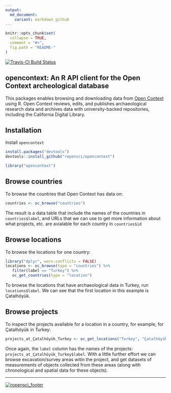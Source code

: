 ```yaml
---
output:
  md_document:
    variant: markdown_github
---
```


<!-- README.md is generated from README.Rmd. Please edit that file -->

```r
knitr::opts_chunk$set(
  collapse = TRUE,
  comment = "#>",
  fig.path = "README-"
)
```

[![Travis-CI Build Status](https://travis-ci.org/ropensci/opencontext.png?branch=master)](https://travis-ci.org/ropensci/opencontext)

## opencontext: An R API client for the Open Context archeological database

This packages enables browsing and downloading data from [Open Context](http://opencontext.org/) using R. Open Context reviews, edits, and publishes archaeological research data and archives data with university-backed repositories, including the California Digital Library.

## Installation

Install `opencontext`

```r
install.packages("devtools")
devtools::install_github("ropensci/opencontext")
```

```r
library("opencontext")
```

## Browse countries 

To browse the countries that Open Context has data on:

```r
countries <- oc_browse("countries")
```

The result is a data table that include the names of the countries in `countries$label`, and URLs that we can use to get more information about what projects, etc. are avialable for each country in `countries$id`

## Browse locations

To browse the locations for one country:

```r
library("dplyr", warn.conflicts = FALSE)
locations <- oc_browse(type = "countries") %>%
   filter(label == "Turkey") %>%
   oc_get_countries(type = "location")
```

To browse the locations that have archaeological data in Turkey, run `locations$label`. We can see that the first location in this example is Çatalhöyük. 

## Browse projects

To inspect the projects available for a location in a country, for example, for Çatalhöyük in Turkey:

```r
projects_at_Çatalhöyük_Turkey <- oc_get_locations("Turkey", "Çatalhöyük")
```

Once again, the `label` column has the names of the projects: `projects_at_Çatalhöyük_Turkey$label`. With a little further effort we can browse excavation/survey areas witin the project, and get datasets of measurements of objects collected from these areas (along with chronological and spatial data for these objects).



---
[![ropensci_footer](http://ropensci.org/public_images/github_footer.png)](http://ropensci.org)

